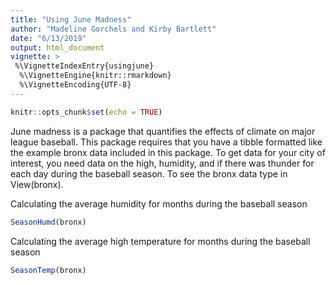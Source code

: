 ```yaml
---
title: "Using June Madness"
author: "Madeline Gorchels and Kirby Bartlett"
date: "6/13/2019"
output: html_document
vignette: >
 %\VignetteIndexEntry{usingjune}
  %\VignetteEngine{knitr::rmarkdown}
  %\VignetteEncoding{UTF-8}
---
```


```r
knitr::opts_chunk$set(echo = TRUE)
```

June madness is a package that quantifies the effects of climate on major league baseball. This package requires that you have a tibble formatted like the example bronx data included in this package. To get data for your city of interest, you need data on the high, humidity, and if there was thunder for each day during the baseball season. To see the bronx data type in View(bronx).  

Calculating the average humidity for months during the baseball season
```r
SeasonHumd(bronx)
```

Calculating the average high temperature for months during the baseball season

```r
SeasonTemp(bronx)
```
